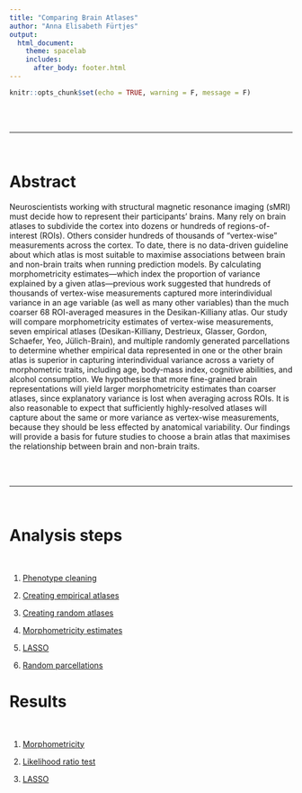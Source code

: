 ```yaml
---
title: "Comparing Brain Atlases"
author: "Anna Elisabeth Fürtjes"
output:
  html_document:
    theme: spacelab
    includes:
      after_body: footer.html 
---
```


```r
knitr::opts_chunk$set(echo = TRUE, warning = F, message = F)
```

<script>
   $(document).ready(function() {
     $head = $('#header');
     $head.prepend('<img src=\"Iterseed12345_nseed500_k6_multiQueryNAsverticesROI_out.png\" style=\"float: right;width: 150px;\"/>')
   });
</script>


<br>
<br>

***

<br>


# Abstract

Neuroscientists working with structural magnetic resonance imaging (sMRI) must decide how to represent their participants’ brains. Many rely on brain atlases to subdivide the cortex into dozens or hundreds of regions-of-interest (ROIs). Others consider hundreds of thousands of “vertex-wise” measurements across the cortex. To date, there is no data-driven guideline about which atlas is most suitable to maximise associations between brain and non-brain traits when running prediction models. By calculating morphometricity estimates—which index the proportion of variance explained by a given atlas—previous work suggested that hundreds of thousands of vertex-wise measurements captured more interindividual variance in an age variable (as well as many other variables) than the much coarser 68 ROI-averaged measures in the Desikan-Killiany atlas. Our study will compare morphometricity estimates of vertex-wise measurements, seven empirical atlases (Desikan-Killiany, Destrieux, Glasser, Gordon, Schaefer, Yeo, Jülich-Brain), and multiple randomly generated parcellations to determine whether empirical data represented in one or the other brain atlas is superior in capturing interindividual variance across a variety of morphometric traits, including age, body-mass index, cognitive abilities, and alcohol consumption. We hypothesise that more fine-grained brain representations will yield larger morphometricity estimates than coarser atlases, since explanatory variance is lost when averaging across ROIs. It is also reasonable to expect that sufficiently highly-resolved atlases will capture about the same or more variance as vertex-wise measurements, because they should be less effected by anatomical variability. Our findings will provide a basis for future studies to choose a brain atlas that maximises the relationship between brain and non-brain traits.

<br>
<br>

***

<br>


# Analysis steps

<br>

  1. [Phenotype cleaning]()
  
  2. [Creating empirical atlases](Serious_Pipeline.html)
  
  3. [Creating random atlases]()
  
  4. [Morphometricity estimates]()
  
  5. [LASSO]()
  
  6. [Random parcellations]()
  
  
# Results

<br>

  1. [Morphometricity]()
  
  2. [Likelihood ratio test]()
  
  3. [LASSO]()